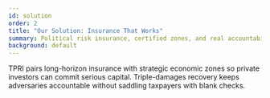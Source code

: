 ```yaml
---
id: solution
order: 2
title: "Our Solution: Insurance That Works"
summary: Political risk insurance, certified zones, and real accountability unlock private capital.
background: default
---
```


TPRI pairs long-horizon insurance with strategic economic zones so private investors can commit serious capital. Triple-damages recovery keeps adversaries accountable without saddling taxpayers with blank checks.

<Citation id="ref-safeguards" />
